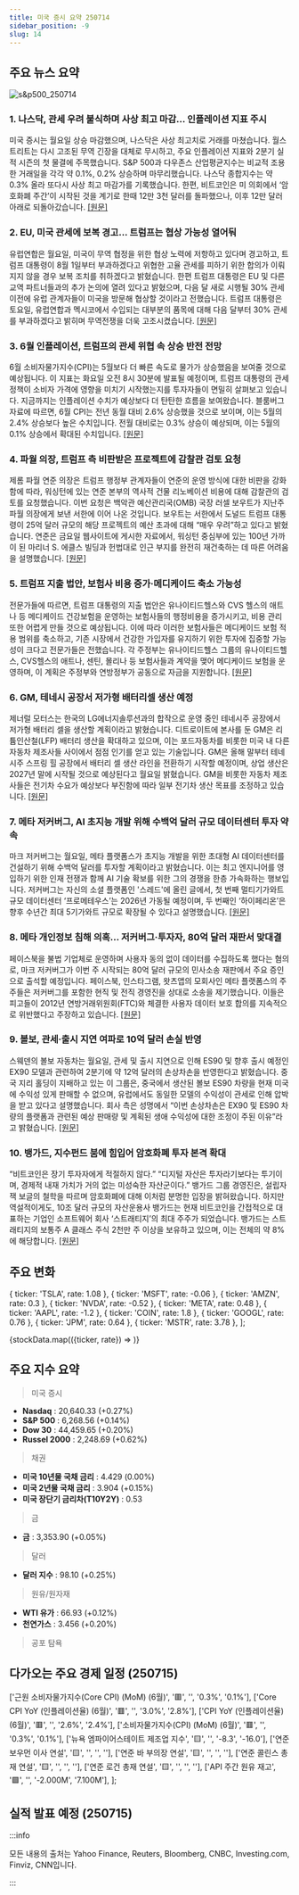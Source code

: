 ```yaml
---
title: 미국 증시 요약 250714
sidebar_position: -9
slug: 14
---
```


## 주요 뉴스 요약

![s&p500_250714](/map/250714.png)

### 1. **나스닥, 관세 우려 불식하며 사상 최고 마감... 인플레이션 지표 주시**

미국 증시는 월요일 상승 마감했으며, 나스닥은 사상 최고치로 거래를 마쳤습니다. 월스트리트는 다시 고조된 무역 긴장을 대체로 무시하고, 주요 인플레이션 지표와 2분기 실적 시즌의 첫 물결에 주목했습니다. S&P 500과 다우존스 산업평균지수는 비교적 조용한 거래일을 각각 약 0.1%, 0.2% 상승하며 마무리했습니다. 나스닥 종합지수는 약 0.3% 올라 또다시 사상 최고 마감가를 기록했습니다. 한편, 비트코인은 미 의회에서 ‘암호화폐 주간’이 시작된 것을 계기로 한때 12만 3천 달러를 돌파했으나, 이후 12만 달러 아래로 되돌아갔습니다. [[원문]](https://finance.yahoo.com/news/live/stock-market-today-nasdaq-secures-record-close-as-investors-shake-off-tariff-threats-eye-key-inflation-data-200046379.html)

### 2. **EU, 미국 관세에 보복 경고... 트럼프는 협상 가능성 열어둬**

유럽연합은 월요일, 미국이 무역 협정을 위한 협상 노력에 저항하고 있다며 경고하고, 트럼프 대통령이 8월 1일부터 부과하겠다고 위협한 고율 관세를 피하기 위한 합의가 이뤄지지 않을 경우 보복 조치를 취하겠다고 밝혔습니다. 한편 트럼프 대통령은 EU 및 다른 교역 파트너들과의 추가 논의에 열려 있다고 밝혔으며, 다음 달 새로 시행될 30% 관세 이전에 유럽 관계자들이 미국을 방문해 협상할 것이라고 전했습니다. 트럼프 대통령은 토요일, 유럽연합과 멕시코에서 수입되는 대부분의 품목에 대해 다음 달부터 30% 관세를 부과하겠다고 밝히며 무역전쟁을 더욱 고조시켰습니다. [[원문]](https://www.reuters.com/world/asia-pacific/eu-south-korea-seek-us-trade-deals-soften-tariff-blow-2025-07-14/)

### 3. **6월 인플레이션, 트럼프의 관세 위협 속 상승 반전 전망**

6월 소비자물가지수(CPI)는 5월보다 더 빠른 속도로 물가가 상승했음을 보여줄 것으로 예상됩니다. 이 지표는 화요일 오전 8시 30분에 발표될 예정이며, 트럼프 대통령의 관세 정책이 소비자 가격에 영향을 미치기 시작했는지를 투자자들이 면밀히 살펴보고 있습니다. 지금까지는 인플레이션 수치가 예상보다 더 탄탄한 흐름을 보여왔습니다. 블룸버그 자료에 따르면, 6월 CPI는 전년 동월 대비 2.6% 상승했을 것으로 보이며, 이는 5월의 2.4% 상승보다 높은 수치입니다. 전월 대비로는 0.3% 상승이 예상되며, 이는 5월의 0.1% 상승에서 확대된 수치입니다. [[원문]](https://finance.yahoo.com/news/june-inflation-expected-to-show-tariff-driven-uptick-as-trump-escalates-trade-threats-174837696.html)

### 4. **파월 의장, 트럼프 측 비판받은 프로젝트에 감찰관 검토 요청**

제롬 파월 연준 의장은 트럼프 행정부 관계자들이 연준의 운영 방식에 대한 비판을 강화함에 따라, 워싱턴에 있는 연준 본부의 역사적 건물 리노베이션 비용에 대해 감찰관의 검토를 요청했습니다. 이번 요청은 백악관 예산관리국(OMB) 국장 러셀 보우트가 지난주 파월 의장에게 보낸 서한에 이어 나온 것입니다. 보우트는 서한에서 도널드 트럼프 대통령이 25억 달러 규모의 해당 프로젝트의 예산 초과에 대해 “매우 우려”하고 있다고 밝혔습니다. 연준은 금요일 웹사이트에 게시한 자료에서, 워싱턴 중심부에 있는 100년 가까이 된 마리너 S. 에클스 빌딩과 헌법대로 인근 부지를 완전히 재건축하는 데 따른 어려움을 설명했습니다. [[원문]](https://www.reuters.com/world/us/feds-powell-asks-inspector-general-review-project-criticized-by-trump-officials-2025-07-14/)

### 5. **트럼프 지출 법안, 보험사 비용 증가·메디케이드 축소 가능성**

전문가들에 따르면, 트럼프 대통령의 지출 법안은 유나이티드헬스와 CVS 헬스의 애트나 등 메디케이드 건강보험을 운영하는 보험사들의 행정비용을 증가시키고, 비용 관리 또한 어렵게 만들 것으로 예상됩니다. 이에 따라 이러한 보험사들은 메디케이드 보험 적용 범위를 축소하고, 기존 시장에서 건강한 가입자를 유지하기 위한 투자에 집중할 가능성이 크다고 전문가들은 전했습니다. 각 주정부는 유나이티드헬스 그룹의 유나이티드헬스, CVS헬스의 애트나, 센틴, 몰리나 등 보험사들과 계약을 맺어 메디케이드 보험을 운영하며, 이 계획은 주정부와 연방정부가 공동으로 자금을 지원합니다. [[원문]](https://www.reuters.com/legal/litigation/trumps-spending-bill-will-likely-boost-costs-insurers-shrink-medicaid-coverage-2025-07-14/)

### 6. **GM, 테네시 공장서 저가형 배터리셀 생산 예정**

제너럴 모터스는 한국의 LG에너지솔루션과의 합작으로 운영 중인 테네시주 공장에서 저가형 배터리 셀을 생산할 계획이라고 밝혔습니다. 디트로이트에 본사를 둔 GM은 리튬인산철(LFP) 배터리 생산을 확대하고 있으며, 이는 포드자동차를 비롯한 미국 내 다른 자동차 제조사들 사이에서 점점 인기를 얻고 있는 기술입니다. GM은 올해 말부터 테네시주 스프링 힐 공장에서 배터리 셀 생산 라인을 전환하기 시작할 예정이며, 상업 생산은 2027년 말에 시작될 것으로 예상된다고 월요일 밝혔습니다. GM을 비롯한 자동차 제조사들은 전기차 수요가 예상보다 부진함에 따라 일부 전기차 생산 목표를 조정하고 있습니다. [[원문]](https://www.reuters.com/business/autos-transportation/gm-produce-lower-cost-battery-cells-tennessee-plant-2025-07-14/)

### 7. **메타 저커버그, AI 초지능 개발 위해 수백억 달러 규모 데이터센터 투자 약속**

마크 저커버그는 월요일, 메타 플랫폼스가 초지능 개발을 위한 초대형 AI 데이터센터를 건설하기 위해 수백억 달러를 투자할 계획이라고 밝혔습니다. 이는 최고 엔지니어를 영입하기 위한 인재 전쟁과 함께 AI 기술 확보를 위한 그의 경쟁을 한층 가속화하는 행보입니다. 저커버그는 자신의 소셜 플랫폼인 '스레드'에 올린 글에서, 첫 번째 멀티기가와트 규모 데이터센터 ‘프로메테우스’는 2026년 가동될 예정이며, 두 번째인 ‘하이페리온’은 향후 수년간 최대 5기가와트 규모로 확장될 수 있다고 설명했습니다. [[원문]](https://www.reuters.com/business/zuckerberg-says-meta-will-invest-hundreds-billions-superintelligence-2025-07-14/)

### 8. **메타 개인정보 침해 의혹... 저커버그·투자자, 80억 달러 재판서 맞대결**

페이스북을 불법 기업체로 운영하며 사용자 동의 없이 데이터를 수집하도록 했다는 혐의로, 마크 저커버그가 이번 주 시작되는 80억 달러 규모의 민사소송 재판에서 주요 증인으로 출석할 예정입니다. 페이스북, 인스타그램, 왓츠앱의 모회사인 메타 플랫폼스의 주주들은 저커버그를 포함한 현직 및 전직 경영진을 상대로 소송을 제기했습니다. 이들은 피고들이 2012년 연방거래위원회(FTC)와 체결한 사용자 데이터 보호 합의를 지속적으로 위반했다고 주장하고 있습니다. [[원문]](https://www.reuters.com/sustainability/boards-policy-regulation/meta-investors-zuckerberg-square-off-8-billion-trial-over-alleged-privacy-2025-07-14/)

### 9. **볼보, 관세·출시 지연 여파로 10억 달러 손실 반영**

스웨덴의 볼보 자동차는 월요일, 관세 및 출시 지연으로 인해 ES90 및 향후 출시 예정인 EX90 모델과 관련하여 2분기에 약 12억 달러의 손상차손을 반영한다고 밝혔습니다. 중국 지리 홀딩이 지배하고 있는 이 그룹은, 중국에서 생산된 볼보 ES90 차량을 현재 미국에 수익성 있게 판매할 수 없으며, 유럽에서도 동일한 모델의 수익성이 관세로 인해 압박을 받고 있다고 설명했습니다. 회사 측은 성명에서 “이번 손상차손은 EX90 및 ES90 차량의 플랫폼과 관련된 예상 판매량 및 계획된 생애 수익성에 대한 조정이 주된 이유”라고 밝혔습니다. [[원문]](https://www.reuters.com/business/autos-transportation/volvo-cars-books-12-bln-impairment-charge-q2-2025-07-14/)

### 10. **뱅가드, 지수펀드 붐에 힘입어 암호화폐 투자 본격 확대**

“비트코인은 장기 투자자에게 적절하지 않다.” “디지털 자산은 투자라기보다는 투기이며, 경제적 내재 가치가 거의 없는 미성숙한 자산군이다.” 뱅가드 그룹 경영진은, 설립자 잭 보글의 철학을 따르며 암호화폐에 대해 이처럼 분명한 입장을 밝혀왔습니다. 하지만 역설적이게도, 10조 달러 규모의 자산운용사 뱅가드는 현재 비트코인을 간접적으로 대표하는 기업인 소프트웨어 회사 ‘스트래티지’의 최대 주주가 되었습니다. 뱅가드는 스트래티지의 보통주 A 클래스 주식 2천만 주 이상을 보유하고 있으며, 이는 전체의 약 8%에 해당합니다. [[원문]](https://finance.yahoo.com/news/vanguard-goes-big-crypto-thanks-151104402.html)

## 주요 변화

  { ticker: 'TSLA', rate: 1.08 },
  { ticker: 'MSFT', rate: -0.06 },
  { ticker: 'AMZN', rate: 0.3 },
  { ticker: 'NVDA', rate: -0.52 },
  { ticker: 'META', rate: 0.48 },
  { ticker: 'AAPL', rate: -1.2 },
  { ticker: 'COIN', rate: 1.8 },
  { ticker: 'GOOGL', rate: 0.76 },
  { ticker: 'JPM', rate: 0.64 },
  { ticker: 'MSTR', rate: 3.78 },
];

{stockData.map(({ticker, rate}) => <StockCardMini key={ticker} ticker={ticker} rate={rate}></StockCardMini>)}

## 주요 지수 요약

> 미국 증시

- **Nasdaq** : 20,640.33 (+0.27%)
- **S&P 500** : 6,268.56 (+0.14%)
- **Dow 30** : 44,459.65 (+0.20%)
- **Russel 2000** : 2,248.69 (+0.62%)

> 채권

- **미국 10년물 국채 금리** : 4.429 (0.00%)
- **미국 2년물 국채 금리** : 3.904 (+0.15%)
- **미국 장단기 금리차(T10Y2Y)** : 0.53

> 금

- **금** : 3,353.90 (+0.05%)

> 달러

- **달러 지수** : 98.10 (+0.25%)

> 원유/원자재

- **WTI 유가** : 66.93 (+0.12%)
- **천연가스** : 3.456 (+0.20%)

> 공포 탐욕

<FearAndGreed fearAndGreedIndex={76} vix={17.2} vixRate={4.88} />

## 다가오는 주요 경제 일정 (250715)

  ['근원 소비자물가지수(Core CPI) (MoM) (6월)', '🟥', '', '0.3%', '0.1%'],
  ['Core CPI YoY (인플레이션율) (6월)', '🟥', '', '3.0%', '2.8%'],
  ['CPI YoY (인플레이션율)(6월)', '🟥', '', '2.6%', '2.4%'],
  ['소비자물가지수(CPI) (MoM) (6월)', '🟥', '', '0.3%', '0.1%'],
  ['뉴욕 엠파이어스테이트 제조업 지수', '🟨', '', '-8.3', '-16.0'],
  ['연준 보우먼 이사 연설', '🟨', '', '', ''],
  ['연준 바 부의장 연설', '🟨', '', '', ''],
  ['연준 콜린스 총재 연설', '🟨', '', '', ''],
  ['연준 로건 총재 연설', '🟨', '', '', ''],
  ['API 주간 원유 재고', '🟩', '', '-2.000M', '7.100M'],
];

<EconomicCalendar data={nextEventsData} />

## 실적 발표 예정 (250715)



<EarningsBoard stocksBMO={stocksBMO} stocksAMC={stocksAMC} />

:::info

모든 내용의 출처는 Yahoo Finance, Reuters, Bloomberg, CNBC, Investing.com, Finviz, CNN입니다.

:::
